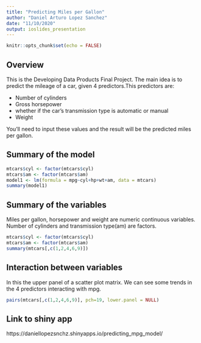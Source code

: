 ---
title: "Predicting Miles per Gallon"
author: "Daniel Arturo Lopez Sanchez"
date: "11/10/2020"
output: ioslides_presentation
---

```{r setup, include=FALSE}
knitr::opts_chunk$set(echo = FALSE)
```

## Overview

This is the Developing Data Products Final Project. The main idea is to predict the mileage of a car, given 4 predictors.This predictors are:

- Number of cylinders
- Gross horsepower
- whether if the car's transmission type is automatic or manual
- Weight

You'll need to input these values and the result will be the predicted miles per gallon.

## Summary of the model

```{r model, echo=FALSE }
mtcars$cyl <- factor(mtcars$cyl)
mtcars$am <- factor(mtcars$am)
model1 <- lm(formula = mpg~cyl+hp+wt+am, data = mtcars)
summary(model1)
```

## Summary of the variables

Miles per gallon, horsepower and weight are numeric continuous variables. Number of cylinders and transmission type(am) are factors.
```{r mtcars, echo = FALSE}
mtcars$cyl <- factor(mtcars$cyl)
mtcars$am <- factor(mtcars$am)
summary(mtcars[,c(1,2,4,6,9)])
```

## Interaction between variables

In this the upper panel of a scatter plot matrix. We can see some trends in the 4 predictors interacting with mpg.
```{r pairs, echo=FALSE}
pairs(mtcars[,c(1,2,4,6,9)], pch=19, lower.panel = NULL)
```

## Link to shiny app

https://daniellopezsnchz.shinyapps.io/predicting_mpg_model/







